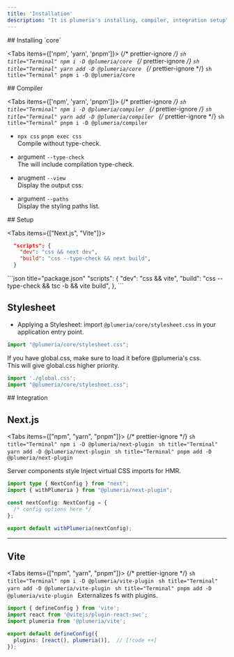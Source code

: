 ```yaml
---
title: 'Installation'
description: "It is plumeria's installing, compiler, integration setup"
---
```



<Steps>
<Step>
## Installing `core`

<Tabs items={['npm', 'yarn', 'pnpm']}>
  {/* prettier-ignore */}
  <Tab>
    ```sh title="Terminal"
    npm i -D @plumeria/core
    ```
  </Tab>
  {/* prettier-ignore */}
  <Tab>
    ```sh title="Terminal"
    yarn add -D @plumeria/core
    ```
  </Tab>
  {/* prettier-ignore */}
  <Tab>
    ```sh title="Terminal"
    pnpm i -D @plumeria/core
    ```
  </Tab>
</Tabs>

</Step>
<Step>
## Compiler

<Tabs items={['npm', 'yarn', 'pnpm']}>
  {/* prettier-ignore */}
  <Tab>
    ```sh title="Terminal"
    npm i -D @plumeria/compiler
    ```
  </Tab>
  {/* prettier-ignore */}
  <Tab>
    ```sh title="Terminal"
    yarn add -D @plumeria/compiler
    ```
  </Tab>
  {/* prettier-ignore */}
  <Tab>
    ```sh title="Terminal"
    pnpm i -D @plumeria/compiler
    ```
  </Tab>
</Tabs>
- `npx css`  `pnpm exec css`  
Compile without type-check.
- argument `--type-check`  
The  will include compilation type-check.

- arugment `--view`  
Display the output css.

- argument `--paths`  
Display the styling paths list.

</Step>
<Step>
## Setup
 
<Tabs items={["Next.js", "Vite"]}>
<Tab>
```json title="package.json"
  "scripts": {
    "dev": "css && next dev",
    "build": "css --type-check && next build",
  }
```
</Tab>
<Tab>
```json title="package.json"
  "scripts": {
    "dev": "css && vite",
    "build": "css --type-check && tsc -b && vite build", 
  },
```
</Tab>
</Tabs>

</Step>
<Step>

## Stylesheet

- Applying a Stylesheet: import `@plumeria/core/stylesheet.css` in your application entry point.
```ts
import "@plumeria/core/stylesheet.css";
```

If you have global.css, make sure to load it before @plumeria's css.  
This will give global.css higher priority.

```ts
import './global.css';
import "@plumeria/core/stylesheet.css";
```

</Step>
<Step>
## Integration
</Step>

## Next.js

<Tabs items={["npm", "yarn", "pnpm"]}>
  {/* prettier-ignore */}
  <Tab>
    ```sh title="Terminal"
    npm i -D @plumeria/next-plugin
    ```
  </Tab>
  <Tab>
    ```sh title="Terminal"
    yarn add -D @plumeria/next-plugin
    ```
  </Tab>
  <Tab>
    ```sh title="Terminal"
    pnpm add -D @plumeria/next-plugin
    ```
  </Tab>
</Tabs>

Server components style Inject virtual CSS imports for HMR.
```ts title="next.config.ts"
import type { NextConfig } from "next";
import { withPlumeria } from "@plumeria/next-plugin";

const nextConfig: NextConfig = {
  /* config options here */
};

export default withPlumeria(nextConfig);
```
---

## Vite
<Tabs items={["npm", "yarn", "pnpm"]}>
  {/* prettier-ignore */}
  <Tab>
    ```sh title="Terminal"
    npm i -D @plumeria/vite-plugin
    ```
  </Tab>
  <Tab>
    ```sh title="Terminal"
    yarn add -D @plumeria/vite-plugin
    ```
  </Tab>
  <Tab>
    ```sh title="Terminal"
    pnpm add -D @plumeria/vite-plugin
    ```
  </Tab>
</Tabs>
Externalizes fs with plugins.
```ts title="vite.config.ts"
import { defineConfig } from 'vite';
import react from '@vitejs/plugin-react-swc';
import plumeria from '@plumeria/vite';

export default defineConfig({
  plugins: [react(), plumeria()],  // [!code ++]
});

```
<Cards>
  <Card title="See more about @plumeria/vite-plugin package" href="/docs/integration/vite" />
  <Card title="See more about @plumeria/next-plugin package" href="/docs/integration/next" />
</Cards>
</Steps>
